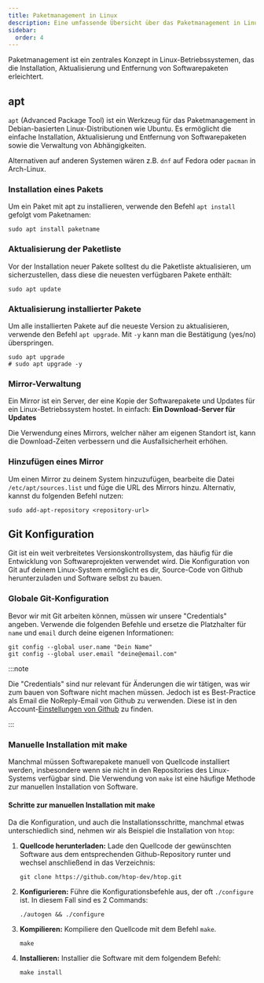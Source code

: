 ```yaml
---
title: Paketmanagement in Linux
description: Eine umfassende Übersicht über das Paketmanagement in Linux, einschließlich der Verwendung von apt, der Mirror-Verwaltung und manuellen Installationen mit make.
sidebar:
  order: 4
---
```


Paketmanagement ist ein zentrales Konzept in Linux-Betriebssystemen, das die Installation, Aktualisierung und Entfernung von Softwarepaketen erleichtert.

## apt

`apt` (Advanced Package Tool) ist ein Werkzeug für das Paketmanagement in Debian-basierten Linux-Distributionen wie Ubuntu. Es ermöglicht die einfache Installation, Aktualisierung und Entfernung von Softwarepaketen sowie die Verwaltung von Abhängigkeiten.

Alternativen auf anderen Systemen wären z.B. `dnf` auf Fedora oder `pacman` in Arch-Linux.

### Installation eines Pakets

Um ein Paket mit apt zu installieren, verwende den Befehl `apt install` gefolgt vom Paketnamen:

```shell
sudo apt install paketname
```

### Aktualisierung der Paketliste

Vor der Installation neuer Pakete solltest du die Paketliste aktualisieren, um sicherzustellen, dass diese die neuesten verfügbaren Pakete enthält:

```shell
sudo apt update
```

### Aktualisierung installierter Pakete

Um alle installierten Pakete auf die neueste Version zu aktualisieren, verwende den Befehl `apt upgrade`. Mit `-y` kann man die Bestätigung (yes/no) überspringen.

```shell
sudo apt upgrade
# sudo apt upgrade -y
```

### Mirror-Verwaltung

Ein Mirror ist ein Server, der eine Kopie der Softwarepakete und Updates für ein Linux-Betriebssystem hostet. In einfach: **Ein Download-Server für Updates**

Die Verwendung eines Mirrors, welcher näher am eigenen Standort ist, kann die Download-Zeiten verbessern und die Ausfallsicherheit erhöhen.

### Hinzufügen eines Mirror

Um einen Mirror zu deinem System hinzuzufügen, bearbeite die Datei `/etc/apt/sources.list` und füge die URL des Mirrors hinzu. Alternativ, kannst du folgenden Befehl nutzen:

```shell title="adding repository..."
sudo add-apt-repository <repository-url>
```

## Git Konfiguration

Git ist ein weit verbreitetes Versionskontrollsystem, das häufig für die Entwicklung von Softwareprojekten verwendet wird. Die Konfiguration von Git auf deinem Linux-System ermöglicht es dir, Source-Code von Github herunterzuladen und Software selbst zu bauen.

### Globale Git-Konfiguration

Bevor wir mit Git arbeiten können, müssen wir unsere "Credentials" angeben. Verwende die folgenden Befehle und ersetze die Platzhalter für `name` und `email` durch deine eigenen Informationen:

```shell
git config --global user.name "Dein Name"
git config --global user.email "deine@email.com"
```

:::note

Die "Credentials" sind nur relevant für Änderungen die wir tätigen, was wir zum bauen von Software nicht machen müssen. Jedoch ist es Best-Practice als Email die NoReply-Email von Github zu verwenden. Diese ist in den Account-[Einstellungen von Github](https://github.com/settings/emails) zu finden.

:::

### Manuelle Installation mit make

Manchmal müssen Softwarepakete manuell von Quellcode installiert werden, insbesondere wenn sie nicht in den Repositories des Linux-Systems verfügbar sind. Die Verwendung von `make` ist eine häufige Methode zur manuellen Installation von Software.

#### Schritte zur manuellen Installation mit make

Da die Konfiguration, und auch die Installationsschritte, manchmal etwas unterschiedlich sind, nehmen wir als Beispiel die Installation von `htop`:


<Steps>

1. **Quellcode herunterladen:** Lade den Quellcode der gewünschten Software aus dem entsprechenden Github-Repository runter und wechsel anschließend in das Verzeichnis:
   ```shell title="downloading source..."
   git clone https://github.com/htop-dev/htop.git
   ```
2. **Konfigurieren:** Führe die Konfigurationsbefehle aus, der oft `./configure` ist. In diesem Fall sind es 2 Commands:
   ```shell title="configure install"
   ./autogen && ./configure
   ```
3. **Kompilieren:** Kompiliere den Quellcode mit dem Befehl `make`.
   ```shell title="compiling..."
   make
   ```
4. **Installieren:** Installier die Software mit dem folgendem Befehl:
   ```shell title="installing software..."
   make install
   ```
</Steps>

